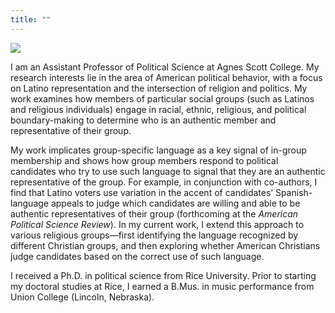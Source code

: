 ```yaml
---
title: ""
---
```



![](files/quezada-edited.jpg){.img}

I am an Assistant Professor of Political Science at Agnes Scott College. My research interests lie in the area of American political behavior, with a focus on Latino representation and the intersection of religion and politics. My work examines how members of particular social groups (such as Latinos and religious individuals) engage in racial, ethnic, religious, and political boundary-making to determine who is an authentic member and representative of their group.

My work implicates group-specific language as a key signal of in-group membership and shows how group members respond to political candidates who try to use such language to signal that they are an authentic representative of the group. For example, in conjunction with co-authors, I find that Latino voters use variation in the accent of candidates' Spanish-language appeals to judge which candidates are willing and able to be authentic representatives of their group (forthcoming at the *American Political Science Review*). In my current work, I extend this approach to various religious groups---first identifying the language recognized by different Christian groups, and then exploring whether American Christians judge candidates based on the correct use of such language.

I received a Ph.D. in political science from Rice University. Prior to starting my doctoral studies at Rice, I earned a B.Mus. in music performance from Union College (Lincoln, Nebraska).








